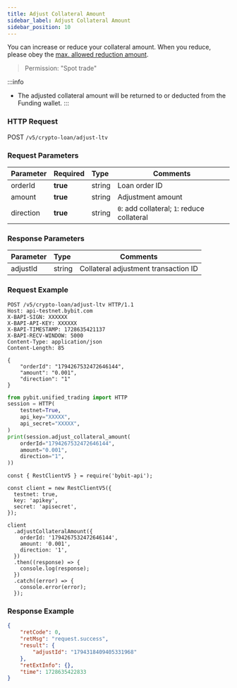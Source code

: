 ```yaml
---
title: Adjust Collateral Amount
sidebar_label: Adjust Collateral Amount
sidebar_position: 10
---
```

You can increase or reduce your collateral amount. When you reduce, please obey the <a href="https://bybit-exchange.github.io/docs/v5/crypto-loan/reduce-max-collateral-amt">max. allowed reduction amount</a>.
> Permission: "Spot trade"

:::info
* The adjusted collateral amount will be returned to or deducted from the Funding wallet.
:::

### HTTP Request
POST `/v5/crypto-loan/adjust-ltv`

### Request Parameters
| Parameter | Required | Type | Comments|
|:----- |:-------|:-----|------ |
|orderId |**true** |string |Loan order ID|
|amount |**true** |string |Adjustment amount|
|direction |**true** |string |`0`: add collateral; `1`: reduce collateral|

### Response Parameters
| Parameter | Type | Comments|
|:----- |:-----|----- |
|adjustId |string |Collateral adjustment transaction ID|

### Request Example

<Tabs groupId="programming-languages">
<TabItem value="http" label="HTTP">

```http
POST /v5/crypto-loan/adjust-ltv HTTP/1.1
Host: api-testnet.bybit.com
X-BAPI-SIGN: XXXXXX
X-BAPI-API-KEY: XXXXXX
X-BAPI-TIMESTAMP: 1728635421137
X-BAPI-RECV-WINDOW: 5000
Content-Type: application/json
Content-Length: 85

{
    "orderId": "1794267532472646144",
    "amount": "0.001",
    "direction": "1"
}
```

</TabItem>
<TabItem value="python" label="Python">

```python
from pybit.unified_trading import HTTP
session = HTTP(
    testnet=True,
    api_key="XXXXX",
    api_secret="XXXXX",
)
print(session.adjust_collateral_amount(
    orderId="1794267532472646144",
    amount="0.001",
    direction="1",
))
```

</TabItem>

<TabItem value="Node" label="Node.js">

```n4js
const { RestClientV5 } = require('bybit-api');

const client = new RestClientV5({
  testnet: true,
  key: 'apikey',
  secret: 'apisecret',
});

client
  .adjustCollateralAmount({
    orderId: '1794267532472646144',
    amount: '0.001',
    direction: '1',
  })
  .then((response) => {
    console.log(response);
  })
  .catch((error) => {
    console.error(error);
  });
```

</TabItem>
</Tabs>

### Response Example

```json
{
    "retCode": 0,
    "retMsg": "request.success",
    "result": {
        "adjustId": "1794318409405331968"
    },
    "retExtInfo": {},
    "time": 1728635422833
}
```
